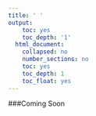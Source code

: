```yaml
---
title: ' '
output:
    toc: yes
    toc_depth: '1'
  html_document:
    collapsed: no
    number_sections: no
    toc: yes
    toc_depth: 1
    toc_float: yes
---
```


###Coming Soon